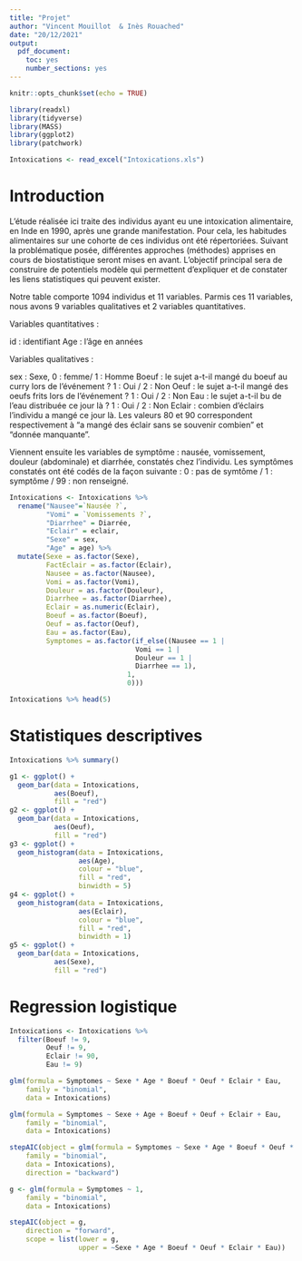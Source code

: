 ```yaml
---
title: "Projet"
author: "Vincent Mouillot  & Inès Rouached"
date: "20/12/2021"
output: 
  pdf_document: 
    toc: yes
    number_sections: yes
---
```


```r
knitr::opts_chunk$set(echo = TRUE)

library(readxl)
library(tidyverse)
library(MASS)
library(ggplot2)
library(patchwork)
```

\newpage

```r
Intoxications <- read_excel("Intoxications.xls") 
```

# Introduction

L’étude réalisée ici traite des individus ayant eu une intoxication alimentaire, en Inde en 1990, après une grande manifestation. Pour cela, les habitudes alimentaires sur une cohorte de ces individus ont été répertoriées. Suivant la problématique posée, différentes approches (méthodes) apprises en cours de biostatistique seront mises en avant.
L’objectif principal sera de construire de potentiels modèle qui permettent d’expliquer et de constater les liens statistiques qui peuvent exister.

Notre table comporte 1094 individus et 11 variables.
Parmis ces 11 variables, nous avons 9 variables qualitatives et 2 variables quantitatives.

Variables quantitatives :

id : identifiant
Age : l'âge en années


Variables qualitatives :

sex : Sexe, 0 : femme/ 1 : Homme
Boeuf : le sujet a-t-il mangé du boeuf au curry lors de l'événement ? 1 : Oui / 2 : Non
Oeuf : le sujet a-t-il mangé des oeufs frits lors de l'événement ? 1 : Oui / 2 : Non
Eau : le sujet a-t-il bu de l'eau distribuée ce jour là ? 1 : Oui / 2 : Non
Eclair : combien d'éclairs l'individu a mangé ce jour là. Les valeurs 80 et 90 correspondent respectivement à "a mangé des éclair sans se souvenir combien" et "donnée manquante".

Viennent ensuite les variables de symptôme : nausée, vomissement, douleur (abdominale) et diarrhée, constatés chez l'individu. Les symptômes constatés ont été codés de la façon suivante :
0 : pas de symtôme / 1 : symptôme / 99 : non renseigné.

```r
Intoxications <- Intoxications %>% 
  rename("Nausee"=`Nausée ?`,
         "Vomi" = `Vomissements ?`,
         "Diarrhee" = Diarrée,
         "Eclair" = eclair,
         "Sexe" = sex,
         "Age" = age) %>%
  mutate(Sexe = as.factor(Sexe),
         FactEclair = as.factor(Eclair),
         Nausee = as.factor(Nausee),
         Vomi = as.factor(Vomi),
         Douleur = as.factor(Douleur),
         Diarrhee = as.factor(Diarrhee), 
         Eclair = as.numeric(Eclair),
         Boeuf = as.factor(Boeuf),
         Oeuf = as.factor(Oeuf),
         Eau = as.factor(Eau),
         Symptomes = as.factor(if_else((Nausee == 1 |
                               Vomi == 1 |
                               Douleur == 1 |
                               Diarrhee == 1),
                             1,
                             0))) 
```

```r
Intoxications %>% head(5)
```


#	Statistiques descriptives

```r
Intoxications %>% summary()
```

```r
g1 <- ggplot() +
  geom_bar(data = Intoxications,
           aes(Boeuf),
           fill = "red")
g2 <- ggplot() +
  geom_bar(data = Intoxications,
           aes(Oeuf),
           fill = "red")
g3 <- ggplot() +
  geom_histogram(data = Intoxications,
                 aes(Age),
                 colour = "blue",
                 fill = "red",
                 binwidth = 5)
g4 <- ggplot() + 
  geom_histogram(data = Intoxications,
                 aes(Eclair),
                 colour = "blue",
                 fill = "red",
                 binwidth = 1)
g5 <- ggplot() +
  geom_bar(data = Intoxications,
           aes(Sexe),
           fill = "red")
```


# Regression logistique


```r
Intoxications <- Intoxications %>% 
  filter(Boeuf != 9,
         Oeuf != 9,
         Eclair != 90,
         Eau != 9) 
```


```r
glm(formula = Symptomes ~ Sexe * Age * Boeuf * Oeuf * Eclair * Eau,
    family = "binomial", 
    data = Intoxications)
```

```r
glm(formula = Symptomes ~ Sexe + Age + Boeuf + Oeuf + Eclair + Eau,
    family = "binomial", 
    data = Intoxications)
```

```r
stepAIC(object = glm(formula = Symptomes ~ Sexe * Age * Boeuf * Oeuf * Eclair,
    family = "binomial", 
    data = Intoxications),
    direction = "backward")
```

```r
g <- glm(formula = Symptomes ~ 1,
    family = "binomial", 
    data = Intoxications)

stepAIC(object = g,
    direction = "forward",
    scope = list(lower = g,
                 upper = ~Sexe * Age * Boeuf * Oeuf * Eclair * Eau))
```

